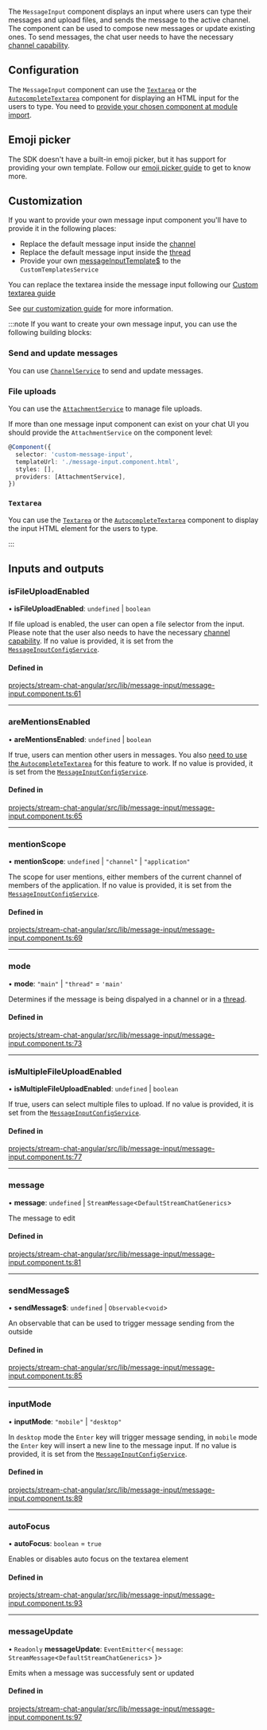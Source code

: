 The `MessageInput` component displays an input where users can type their messages and upload files, and sends the message to the active channel. The component can be used to compose new messages or update existing ones. To send messages, the chat user needs to have the necessary [channel capability](https://getstream.io/chat/docs/javascript/channel_capabilities/?language=javascript).

## Configuration

The `MessageInput` component can use the [`Textarea`](./TextareaComponent.mdx) or the [`AutocompleteTextarea`](./AutocompleteTextareaComponent.mdx) component for displaying an HTML input for the users to type. You need to [provide your chosen component at module import](../concepts/opt-in-architecture.mdx).

## Emoji picker

The SDK doesn't have a built-in emoji picker, but it has support for providing your own template. Follow our [emoji picker guide](../code-examples/emoji-picker.mdx) to get to know more.

## Customization

If you want to provide your own message input component you'll have to provide it in the following places:

- Replace the default message input inside the [channel](./ChannelComponent.mdx)
- Replace the default message input inside the [thread](./ThreadComponent.mdx)
- Provide your own [messageInputTemplate$](../services/CustomTemplatesService.mdx/#messageinputtemplate) to the `CustomTemplatesService`

You can replace the textarea inside the message input following our [Custom textarea guide](../../code-examples/custom-textarea)

See [our customization guide](../concepts/customization.mdx) for more information.

:::note
If you want to create your own message input, you can use the following building blocks:

### Send and update messages

You can use [`ChannelService`](../services/ChannelService.mdx) to send and update messages.

### File uploads

You can use the [`AttachmentService`](../services/AttachmentService.mdx) to manage file uploads.

If more than one message input component can exist on your chat UI you should provide the `AttachmentService` on the component level:

```typescript
@Component({
  selector: 'custom-message-input',
  templateUrl: './message-input.component.html',
  styles: [],
  providers: [AttachmentService],
})
```

### `Textarea`

You can use the [`Textarea`](./TextareaComponent.mdx) or the [`AutocompleteTextarea`](./AutocompleteTextareaComponent.mdx) component to display the input HTML element for the users to type.

:::

[//]: # "Start of generated content"
## Inputs and outputs 


### isFileUploadEnabled

• **isFileUploadEnabled**: `undefined` \| `boolean`

If file upload is enabled, the user can open a file selector from the input. Please note that the user also needs to have the necessary [channel capability](https://getstream.io/chat/docs/javascript/channel_capabilities/?language=javascript). If no value is provided, it is set from the [`MessageInputConfigService`](../services/MessageInputConfigService.mdx).

#### Defined in

[projects/stream-chat-angular/src/lib/message-input/message-input.component.ts:61](https://github.com/GetStream/stream-chat-angular/blob/1c85ebbe3865611740e9523d9b33b7cdca8de101/projects/stream-chat-angular/src/lib/message-input/message-input.component.ts#L61)

___

### areMentionsEnabled

• **areMentionsEnabled**: `undefined` \| `boolean`

If true, users can mention other users in messages. You also [need to use the `AutocompleteTextarea`](../concepts/opt-in-architecture.mdx) for this feature to work. If no value is provided, it is set from the [`MessageInputConfigService`](../services/MessageInputConfigService.mdx).

#### Defined in

[projects/stream-chat-angular/src/lib/message-input/message-input.component.ts:65](https://github.com/GetStream/stream-chat-angular/blob/1c85ebbe3865611740e9523d9b33b7cdca8de101/projects/stream-chat-angular/src/lib/message-input/message-input.component.ts#L65)

___

### mentionScope

• **mentionScope**: `undefined` \| ``"channel"`` \| ``"application"``

The scope for user mentions, either members of the current channel of members of the application. If no value is provided, it is set from the [`MessageInputConfigService`](../services/MessageInputConfigService.mdx).

#### Defined in

[projects/stream-chat-angular/src/lib/message-input/message-input.component.ts:69](https://github.com/GetStream/stream-chat-angular/blob/1c85ebbe3865611740e9523d9b33b7cdca8de101/projects/stream-chat-angular/src/lib/message-input/message-input.component.ts#L69)

___

### mode

• **mode**: ``"main"`` \| ``"thread"`` = `'main'`

Determines if the message is being dispalyed in a channel or in a [thread](https://getstream.io/chat/docs/javascript/threads/?language=javascript).

#### Defined in

[projects/stream-chat-angular/src/lib/message-input/message-input.component.ts:73](https://github.com/GetStream/stream-chat-angular/blob/1c85ebbe3865611740e9523d9b33b7cdca8de101/projects/stream-chat-angular/src/lib/message-input/message-input.component.ts#L73)

___

### isMultipleFileUploadEnabled

• **isMultipleFileUploadEnabled**: `undefined` \| `boolean`

If true, users can select multiple files to upload. If no value is provided, it is set from the [`MessageInputConfigService`](../services/MessageInputConfigService.mdx).

#### Defined in

[projects/stream-chat-angular/src/lib/message-input/message-input.component.ts:77](https://github.com/GetStream/stream-chat-angular/blob/1c85ebbe3865611740e9523d9b33b7cdca8de101/projects/stream-chat-angular/src/lib/message-input/message-input.component.ts#L77)

___

### message

• **message**: `undefined` \| `StreamMessage`\<`DefaultStreamChatGenerics`\>

The message to edit

#### Defined in

[projects/stream-chat-angular/src/lib/message-input/message-input.component.ts:81](https://github.com/GetStream/stream-chat-angular/blob/1c85ebbe3865611740e9523d9b33b7cdca8de101/projects/stream-chat-angular/src/lib/message-input/message-input.component.ts#L81)

___

### sendMessage$

• **sendMessage$**: `undefined` \| `Observable`\<`void`\>

An observable that can be used to trigger message sending from the outside

#### Defined in

[projects/stream-chat-angular/src/lib/message-input/message-input.component.ts:85](https://github.com/GetStream/stream-chat-angular/blob/1c85ebbe3865611740e9523d9b33b7cdca8de101/projects/stream-chat-angular/src/lib/message-input/message-input.component.ts#L85)

___

### inputMode

• **inputMode**: ``"mobile"`` \| ``"desktop"``

In `desktop` mode the `Enter` key will trigger message sending, in `mobile` mode the `Enter` key will insert a new line to the message input. If no value is provided, it is set from the [`MessageInputConfigService`](../services/MessageInputConfigService.mdx).

#### Defined in

[projects/stream-chat-angular/src/lib/message-input/message-input.component.ts:89](https://github.com/GetStream/stream-chat-angular/blob/1c85ebbe3865611740e9523d9b33b7cdca8de101/projects/stream-chat-angular/src/lib/message-input/message-input.component.ts#L89)

___

### autoFocus

• **autoFocus**: `boolean` = `true`

Enables or disables auto focus on the textarea element

#### Defined in

[projects/stream-chat-angular/src/lib/message-input/message-input.component.ts:93](https://github.com/GetStream/stream-chat-angular/blob/1c85ebbe3865611740e9523d9b33b7cdca8de101/projects/stream-chat-angular/src/lib/message-input/message-input.component.ts#L93)

___

### messageUpdate

• `Readonly` **messageUpdate**: `EventEmitter`\<\{ `message`: `StreamMessage`\<`DefaultStreamChatGenerics`\>  }\>

Emits when a message was successfuly sent or updated

#### Defined in

[projects/stream-chat-angular/src/lib/message-input/message-input.component.ts:97](https://github.com/GetStream/stream-chat-angular/blob/1c85ebbe3865611740e9523d9b33b7cdca8de101/projects/stream-chat-angular/src/lib/message-input/message-input.component.ts#L97)

[//]: # "End of generated content"

